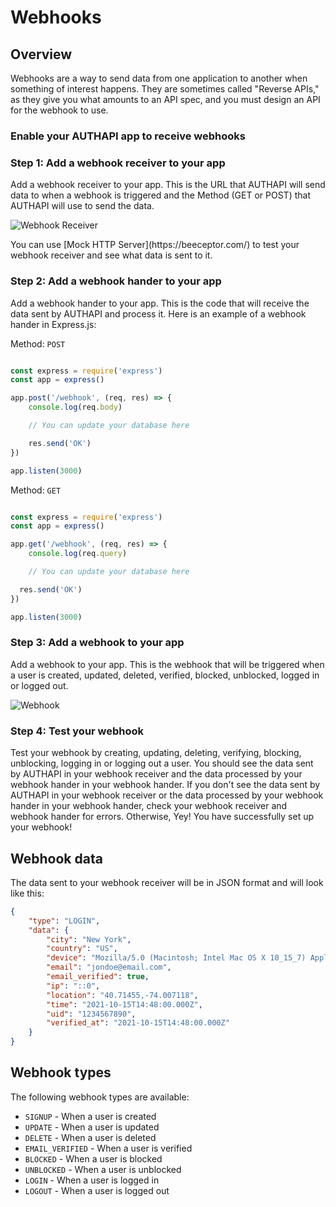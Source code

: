 
# Webhooks

## Overview

Webhooks are a way to send data from one application to another when something of interest happens. They are sometimes called "Reverse APIs," as they give you what amounts to an API spec, and you must design an API for the webhook to use.

### Enable your AUTHAPI app to receive webhooks

<Steps>

### Step 1: Add a webhook receiver to your app

Add a webhook receiver to your app. This is the URL that AUTHAPI will send data to when a webhook is triggered and the Method (GET or POST) that AUTHAPI will use to send the data.

![Webhook Receiver](/guides/authapi_setting.png)

<Callout>
You can use [Mock HTTP Server](https://beeceptor.com/) to test your webhook receiver and see what data is sent to it.
</Callout>

### Step 2: Add a webhook hander to your app

Add a webhook hander to your app. This is the code that will receive the data sent by AUTHAPI and process it. Here is an example of a webhook hander in Express.js:

Method: `POST`

```js

const express = require('express')
const app = express()

app.post('/webhook', (req, res) => {
    console.log(req.body)

    // You can update your database here

    res.send('OK')
})

app.listen(3000)

```

Method: `GET`

```js

const express = require('express')
const app = express()

app.get('/webhook', (req, res) => {
    console.log(req.query)

    // You can update your database here

  res.send('OK')
})

app.listen(3000)
```

### Step 3: Add a webhook to your app

Add a webhook to your app. This is the webhook that will be triggered when a user is created, updated, deleted, verified, blocked, unblocked, logged in or logged out.

![Webhook](/guides/authapi_setting.png)

### Step 4: Test your webhook

Test your webhook by creating, updating, deleting, verifying, blocking, unblocking, logging in or logging out a user. You should see the data sent by AUTHAPI in your webhook receiver and the data processed by your webhook hander in your webhook hander. If you don't see the data sent by AUTHAPI in your webhook receiver or the data processed by your webhook hander in your webhook hander, check your webhook receiver and webhook hander for errors.
Otherwise, Yey! You have successfully set up your webhook!

</Steps>

## Webhook data

The data sent to your webhook receiver will be in JSON format and will look like this:

```json
{
    "type": "LOGIN",
    "data": {
        "city": "New York",
        "country": "US",
        "device": "Mozilla/5.0 (Macintosh; Intel Mac OS X 10_15_7) AppleWebKit/537.36 (KHTML, like Gecko) Chrome/94.0.4606.81 Safari/537.36",
        "email": "jondoe@email.com",
        "email_verified": true,
        "ip": "::0",
        "location": "40.71455,-74.007118",
        "time": "2021-10-15T14:48:00.000Z",
        "uid": "1234567890",
        "verified_at": "2021-10-15T14:48:00.000Z"
    }
}
```

## Webhook types

The following webhook types are available:

- `SIGNUP` - When a user is created
- `UPDATE` - When a user is updated
- `DELETE` - When a user is deleted
- `EMAIL_VERIFIED` - When a user is verified
- `BLOCKED` - When a user is blocked
- `UNBLOCKED` - When a user is unblocked
- `LOGIN` - When a user is logged in
- `LOGOUT` - When a user is logged out
